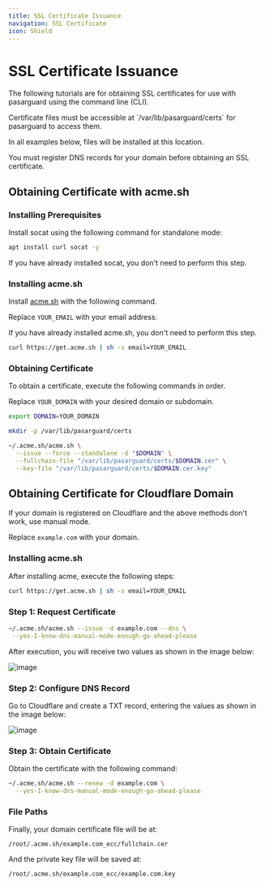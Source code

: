 ```yaml
---
title: SSL Certificate Issuance
navigation: SSL Certificate
icon: Shield
---
```


# SSL Certificate Issuance

The following tutorials are for obtaining SSL certificates for use with pasarguard using the command line (CLI).

<Callout type="warn">
Certificate files must be accessible at `/var/lib/pasarguard/certs` for pasarguard to access them.

In all examples below, files will be installed at this location.
</Callout>

<Callout type="warn">
You must register DNS records for your domain before obtaining an SSL certificate.
</Callout>

## Obtaining Certificate with acme.sh

### Installing Prerequisites

Install socat using the following command for standalone mode:

```bash
apt install curl socat -y
```

<Callout type="info">
If you have already installed socat, you don't need to perform this step.
</Callout>

### Installing acme.sh

Install [acme.sh](https://github.com/acmesh-official/acme.sh) with the following command.

Replace `YOUR_EMAIL` with your email address.

<Callout type="info">
If you have already installed acme.sh, you don't need to perform this step.
</Callout>

```bash
curl https://get.acme.sh | sh -s email=YOUR_EMAIL
```

### Obtaining Certificate

To obtain a certificate, execute the following commands in order.

Replace `YOUR_DOMAIN` with your desired domain or subdomain.

```bash
export DOMAIN=YOUR_DOMAIN

mkdir -p /var/lib/pasarguard/certs

~/.acme.sh/acme.sh \
  --issue --force --standalone -d "$DOMAIN" \
  --fullchain-file "/var/lib/pasarguard/certs/$DOMAIN.cer" \
  --key-file "/var/lib/pasarguard/certs/$DOMAIN.cer.key"
```

## Obtaining Certificate for Cloudflare Domain

If your domain is registered on Cloudflare and the above methods don't work, use manual mode.

Replace `example.com` with your domain.

### Installing acme.sh

After installing acme, execute the following steps:

```bash
curl https://get.acme.sh | sh -s email=YOUR_EMAIL
```

### Step 1: Request Certificate

```bash
~/.acme.sh/acme.sh --issue -d example.com --dns \
 --yes-I-know-dns-manual-mode-enough-go-ahead-please
```

After execution, you will receive two values as shown in the image below:

![image](https://github.com/Gozargah/gozargah.github.io/assets/67644313/538c8341-fa77-4b06-96a4-73c29f3e0ded)

### Step 2: Configure DNS Record

Go to Cloudflare and create a TXT record, entering the values as shown in the image below:

![image](https://github.com/Gozargah/gozargah.github.io/assets/67644313/dad9c59a-da1f-440b-aa6e-ad524aff212a)

### Step 3: Obtain Certificate

Obtain the certificate with the following command:

```bash
~/.acme.sh/acme.sh --renew -d example.com \
  --yes-I-know-dns-manual-mode-enough-go-ahead-please
```

### File Paths

Finally, your domain certificate file will be at:

```
/root/.acme.sh/example.com_ecc/fullchain.cer
```

And the private key file will be saved at:

```
/root/.acme.sh/example.com_ecc/example.com.key
```
